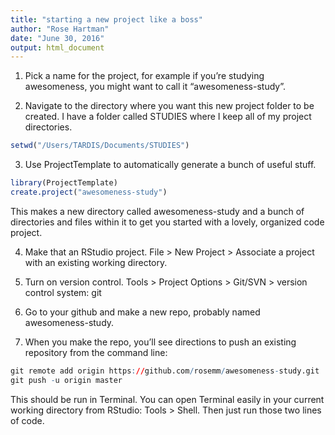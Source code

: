 ```yaml
---
title: "starting a new project like a boss"
author: "Rose Hartman"
date: "June 30, 2016"
output: html_document
---
```


1. Pick a name for the project, for example if you're studying awesomeness, you might want to call it "awesomeness-study".

2. Navigate to the directory where you want this new project folder to be created. 
I have a folder called STUDIES where I keep all of my project directories. 

```r
setwd("/Users/TARDIS/Documents/STUDIES")
```

3. Use ProjectTemplate to automatically generate a bunch of useful stuff.

```r
library(ProjectTemplate)
create.project("awesomeness-study")
```

This makes a new directory called awesomeness-study and a bunch of directories and files within it to get you started with a lovely, organized code project.

4. Make that an RStudio project. File > New Project > Associate a project with an existing working directory.

5. Turn on version control. Tools > Project Options > Git/SVN > version control system: git

6. Go to your github and make a new repo, probably named awesomeness-study. 

7. When you make the repo, you'll see directions to push an existing repository from the command line:
```r
git remote add origin https://github.com/rosemm/awesomeness-study.git
git push -u origin master
```
This should be run in Terminal. You can open Terminal easily in your current working directory from RStudio: Tools > Shell. Then just run those two lines of code.

